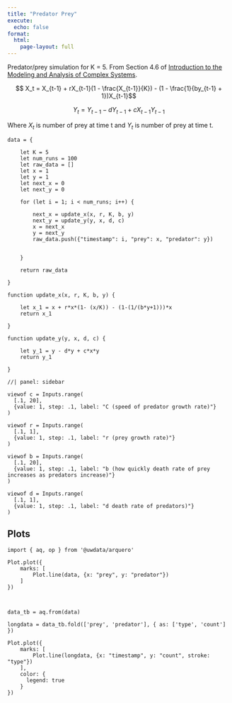 ```yaml
---
title: "Predator Prey"
execute:
  echo: false
format: 
  html: 
    page-layout: full
---
```


Predator/prey simulation for K = 5. 
From Section 4.6 of [Introduction to the Modeling and Analysis of Complex Systems](https://milneopentextbooks.org/introduction-to-the-modeling-and-analysis-of-complex-systems/).

$$ X_t = X_{t-1} + rX_{t-1}(1 - \frac{X_{t-1}}{K}) - (1 - \frac{1}{by_{t-1} + 1})X_{t-1}$$

$$Y_t = Y_{t-1} - dY_{t-1} + cX_{t-1}Y_{t-1}$$

Where $X_t$ is number of prey at time t and $Y_t$ is number of prey at time t.

```ojs

data = {

    let K = 5
    let num_runs = 100
    let raw_data = []
    let x = 1
    let y = 1
    let next_x = 0
    let next_y = 0

    for (let i = 1; i < num_runs; i++) {

        next_x = update_x(x, r, K, b, y)
        next_y = update_y(y, x, d, c)
        x = next_x
        y = next_y
        raw_data.push({"timestamp": i, "prey": x, "predator": y})


    }

    return raw_data

}

```

```ojs

function update_x(x, r, K, b, y) {

    let x_1 = x + r*x*(1- (x/K)) - (1-(1/(b*y+1)))*x
    return x_1

}

function update_y(y, x, d, c) {

    let y_1 = y - d*y + c*x*y 
    return y_1

}

```

```ojs
//| panel: sidebar

viewof c = Inputs.range(
  [.1, 20], 
  {value: 1, step: .1, label: "C (speed of predator growth rate)"}
)

viewof r = Inputs.range(
  [.1, 1], 
  {value: 1, step: .1, label: "r (prey growth rate)"}
)

viewof b = Inputs.range(
  [.1, 20], 
  {value: 1, step: .1, label: "b (how quickly death rate of prey increases as predators increase)"}
)

viewof d = Inputs.range(
  [.1, 1], 
  {value: 1, step: .1, label: "d death rate of predators)"}
)
```

::: {#predprey-tabset .panel-tabset .ojs-track-layout}
## Plots

```ojs
import { aq, op } from '@uwdata/arquero'

Plot.plot({
    marks: [
        Plot.line(data, {x: "prey", y: "predator"})
    ]
})



data_tb = aq.from(data)

longdata = data_tb.fold(['prey', 'predator'], { as: ['type', 'count'] })

Plot.plot({
    marks: [
        Plot.line(longdata, {x: "timestamp", y: "count", stroke: "type"})
    ],
    color: {
      legend: true
    }
})

```

:::